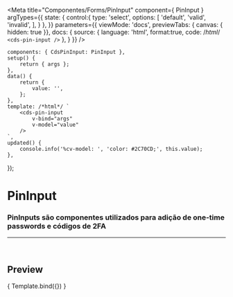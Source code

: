 
<Meta
	title="Componentes/Forms/PinInput"
	component={ PinInput }
	argTypes={{
		state: {
			control:{
				type: 'select',
				options: [
					'default',
					'valid',
					'invalid',
				],
			}
		},
	}}
	parameters={{
		viewMode: 'docs',
		previewTabs: { canvas: { hidden: true }},
		docs: {
			source: {
				language: 'html',
				format:true,
				code: /*html*/ 
`<cds-pin-input />`
			},
		}
	}}
/>

	components: { CdsPinInput: PinInput },
	setup() {
		return { args };
	},
	data() {
		return {
			value: '',
		};
	},
	template: /*html*/ `
		<cds-pin-input
			v-bind="args"
			v-model="value"
		/>
	`,
	updated() {
		console.info('%cv-model: ', 'color: #2C70CD;', this.value);
	},
});

# PinInput

### PinInputs são componentes utilizados para adição de one-time passwords e códigos de 2FA
---
<br />

## Preview

<Canvas>
	<Story
		name="PinInput"
	>
		{ Template.bind({}) }
	</Story>
</Canvas>

<ArgsTable story="PinInput" />